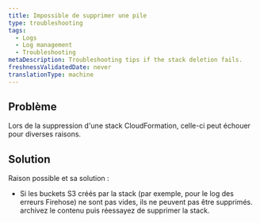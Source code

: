 ```yaml
---
title: Impossible de supprimer une pile
type: troubleshooting
tags:
  - Logs
  - Log management
  - Troubleshooting
metaDescription: Troubleshooting tips if the stack deletion fails.
freshnessValidatedDate: never
translationType: machine
---
```


## Problème

Lors de la suppression d&apos;une stack CloudFormation, celle-ci peut échouer pour diverses raisons.

## Solution

Raison possible et sa solution :

* Si les buckets S3 créés par la stack (par exemple, pour le log des erreurs Firehose) ne sont pas vides, ils ne peuvent pas être supprimés. archivez le contenu puis réessayez de supprimer la stack.
